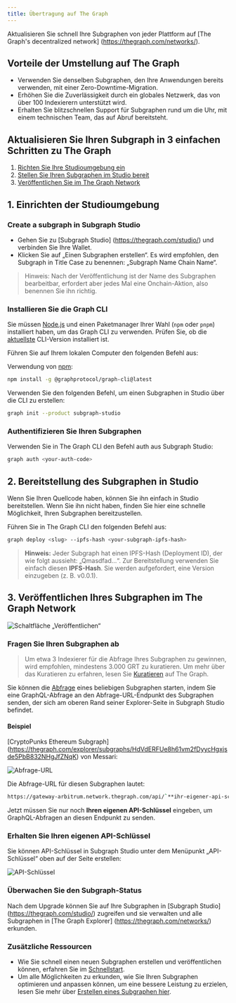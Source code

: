 ```yaml
---
title: Übertragung auf The Graph
---
```


Aktualisieren Sie schnell Ihre Subgraphen von jeder Plattform auf [The Graph's decentralized network] (https://thegraph.com/networks/).

## Vorteile der Umstellung auf The Graph

- Verwenden Sie denselben Subgraphen, den Ihre Anwendungen bereits verwenden, mit einer Zero-Downtime-Migration.
- Erhöhen Sie die Zuverlässigkeit durch ein globales Netzwerk, das von über 100 Indexierern unterstützt wird.
- Erhalten Sie blitzschnellen Support für Subgraphen rund um die Uhr, mit einem technischen Team, das auf Abruf bereitsteht.

## Aktualisieren Sie Ihren Subgraph in 3 einfachen Schritten zu The Graph

1. [Richten Sie Ihre Studioumgebung ein](/subgraphs/cookbook/transfer-to-the-graph/#1-set-up-your-studio-environment)
2. [Stellen Sie Ihren Subgraphen im Studio bereit](/subgraphs/cookbook/transfer-to-the-graph/#2-deploy-your-subgraph-to-studio)
3. [Veröffentlichen Sie im The Graph Network](/subgraphs/cookbook/transfer-to-the-graph/#publish-your-subgraph-to-the-graphs-decentralized-network)

## 1. Einrichten der Studioumgebung

### Create a subgraph in Subgraph Studio

- Gehen Sie zu [Subgraph Studio] (https://thegraph.com/studio/) und verbinden Sie Ihre Wallet.
- Klicken Sie auf „Einen Subgraphen erstellen“. Es wird empfohlen, den Subgraph in Title Case zu benennen: „Subgraph Name Chain Name“.

> Hinweis: Nach der Veröffentlichung ist der Name des Subgraphen bearbeitbar, erfordert aber jedes Mal eine Onchain-Aktion, also benennen Sie ihn richtig.

### Installieren Sie die Graph CLI⁠

Sie müssen [Node.js](https://nodejs.org/) und einen Paketmanager Ihrer Wahl (`npm` oder `pnpm`) installiert haben, um das Graph CLI zu verwenden. Prüfen Sie, ob die [aktuellste](https://github.com/graphprotocol/graph-tooling/releases?q=%40graphprotocol%2Fgraph-cli&expanded=true) CLI-Version installiert ist.

Führen Sie auf Ihrem lokalen Computer den folgenden Befehl aus:

Verwendung von [npm](https://www.npmjs.com/):

```sh
npm install -g @graphprotocol/graph-cli@latest
```

Verwenden Sie den folgenden Befehl, um einen Subgraphen in Studio über die CLI zu erstellen:

```sh
graph init --product subgraph-studio
```

### Authentifizieren Sie Ihren Subgraphen

Verwenden Sie in The Graph CLI den Befehl auth aus Subgraph Studio:

```sh
graph auth <your-auth-code>
```

## 2. Bereitstellung des Subgraphen in Studio

Wenn Sie Ihren Quellcode haben, können Sie ihn einfach in Studio bereitstellen. Wenn Sie ihn nicht haben, finden Sie hier eine schnelle Möglichkeit, Ihren Subgraphen bereitzustellen.

Führen Sie in The Graph CLI den folgenden Befehl aus:

```sh
graph deploy <slug> --ipfs-hash <your-subgraph-ipfs-hash>

```

> **Hinweis:** Jeder Subgraph hat einen IPFS-Hash (Deployment ID), der wie folgt aussieht: „Qmasdfad...“. Zur Bereitstellung verwenden Sie einfach diesen **IPFS-Hash**. Sie werden aufgefordert, eine Version einzugeben (z. B. v0.0.1).

## 3. Veröffentlichen Ihres Subgraphen im The Graph Network

![Schaltfläche „Veröffentlichen“](/img/publish-sub-transfer.png)

### Fragen Sie Ihren Subgraphen ab

> Um etwa 3 Indexierer für die Abfrage Ihres Subgraphen zu gewinnen, wird empfohlen, mindestens 3.000 GRT zu kuratieren. Um mehr über das Kuratieren zu erfahren, lesen Sie [Kuratieren](/resources/roles/curating/) auf The Graph.

Sie können die [Abfrage](/subgraphs/querying/introduction/) eines beliebigen Subgraphen starten, indem Sie eine GraphQL-Abfrage an den Abfrage-URL-Endpunkt des Subgraphen senden, der sich am oberen Rand seiner Explorer-Seite in Subgraph Studio befindet.

#### Beispiel

[CryptoPunks Ethereum Subgraph] (https://thegraph.com/explorer/subgraphs/HdVdERFUe8h61vm2fDyycHgxjsde5PbB832NHgJfZNqK) von Messari:

![Abfrage-URL](/img/cryptopunks-screenshot-transfer.png)

Die Abfrage-URL für diesen Subgraphen lautet:

```sh
https://gateway-arbitrum.network.thegraph.com/api/`**ihr-eigener-api-schlüssel**`/subgraphs/id/HdVdERFUe8h61vm2fDyycgxjsde5PbB832NHgJfZNqK
```

Jetzt müssen Sie nur noch **Ihren eigenen API-Schlüssel** eingeben, um GraphQL-Abfragen an diesen Endpunkt zu senden.

### Erhalten Sie Ihren eigenen API-Schlüssel

Sie können API-Schlüssel in Subgraph Studio unter dem Menüpunkt „API-Schlüssel“ oben auf der Seite erstellen:

![API-Schlüssel](/img/Api-keys-screenshot.png)

### Überwachen Sie den Subgraph-Status

Nach dem Upgrade können Sie auf Ihre Subgraphen in [Subgraph Studio] (https://thegraph.com/studio/) zugreifen und sie verwalten und alle Subgraphen in [The Graph Explorer] (https://thegraph.com/networks/) erkunden.

### Zusätzliche Ressourcen

- Wie Sie schnell einen neuen Subgraphen erstellen und veröffentlichen können, erfahren Sie im [Schnellstart](/subgraphs/quick-start/).
- Um alle Möglichkeiten zu erkunden, wie Sie Ihren Subgraphen optimieren und anpassen können, um eine bessere Leistung zu erzielen, lesen Sie mehr über [Erstellen eines Subgraphen hier](/developing/creating-a-subgraph/).
